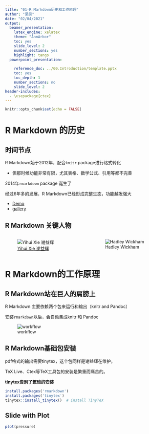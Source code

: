 ```yaml
---
title: "01-R Markdown历史和工作原理"
author: "梁昊"
date: "02/04/2021"
output:
  beamer_presentation:
    latex_engine: xelatex
    theme: "AnnArbor"
    toc: yes
    slide_level: 2
    number_sections: yes
    highlight: tango
  powerpoint_presentation:
    
    reference_doc: ../00.Introduction/template.pptx
    toc: yes
    toc_depth: 1
    number_sections: no
    slide_level: 2
header-includes:
  - \usepackage{ctex}
---
```


```r
knitr::opts_chunk$set(echo = FALSE)
```

# R Markdown 的历史

## 时间节点

R Markdown始于2012年，配合`knitr` package进行格式转化

-   但那时候功能非常有限，尤其表格、数学公式、引用等都不完善

2014年`rmarkdown` package 诞生了

经过6年多的发展，R Markdown已经形成完整生态，功能越发强大

  -   [Demo](https://rstudio.com/resources/rstudioconf-2020/one-r-markdown-document-fourteen-demos/)
  -   [gallery](https://rmarkdown.rstudio.com/gallery.html)

## R Markdown 关键人物

::: {.columns}
::: {.column width="40%"}
![[Yihui Xie 谢益辉](https://cosx.org/2016/01/interview-of-xieyihui/)](images/xie.png)

:::

::: {.column width="30%"}
![[Hadley Wickham](http://hadley.nz/)](images/HadleyWickham.jpg)
:::
:::

# R Markdown的工作原理

## R Markdown站在巨人的肩膀上

R Markdown 主要依赖两个包来运行和输出（knitr and Pandoc）

安装`rmarkdown`以后，会自动集成knitr 和 Pandoc

![workflow](images/rmd_flow.png)

## R Markdown基础包安装


pdf格式的输出需要tinytex，这个包同样是谢益辉在维护。

TeX Live、Ctex等TeX工具包的安装是繁重而痛苦的。

**tinytex告别了繁琐的安装**

```r
install.packages('rmarkdown')
install.packages('tinytex')
tinytex::install_tinytex()  # install TinyTeX

```

## 


## Slide with Plot

```r
plot(pressure)
```
